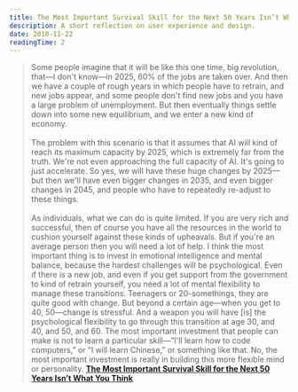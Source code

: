 ```yaml
---
title: The Most Important Survival Skill for the Next 50 Years Isn’t What You Think
description: A short reflection on user experience and design.
date: 2018-11-22
readingTime: 2
---
```


>Some people imagine that it will be like this one time, big revolution, that—I don't know—in 2025, 60% of the jobs are taken over. And then we have a couple of rough years in which people have to retrain, and new jobs appear, and some people don't find new jobs and you have a large problem of unemployment. But then eventually things settle down into some new equilibrium, and we enter a new kind of economy.<br /><br />
The problem with this scenario is that it assumes that AI will kind of reach its maximum capacity by 2025, which is extremely far from the truth. We're not even approaching the full capacity of AI. It's going to just accelerate. So yes, we will have these huge changes by 2025—but then we'll have even bigger changes in 2035, and even bigger changes in 2045, and people who have to repeatedly re-adjust to these things.<br /><br />
As individuals, what we can do is quite limited. If you are very rich and successful, then of course you have all the resources in the world to cushion yourself against these kinds of upheavals. But if you're an average person then you will need a lot of help. I think the most important thing is to invest in emotional intelligence and mental balance, because the hardest challenges will be psychological. Even if there is a new job, and even if you get support from the government to kind of retrain yourself, you need a lot of mental flexibility to manage these transitions. Teenagers or 20-somethings, they are quite good with change. But beyond a certain age—when you get to 40, 50—change is stressful. And a weapon you will have [is] the psychological flexibility to go through this transition at age 30, and 40, and 50, and 60. The most important investment that people can make is not to learn a particular skill—”I'll learn how to code computers,” or “I will learn Chinese,” or something like that. No, the most important investment is really in building this more flexible mind or personality.
**<a href="https://www.gq.com/story/yuval-noah-harari-tech-future-survival?utm_source=densediscovery&utm_medium=email&utm_campaign=newsletter">The Most Important Survival Skill for the Next 50 Years Isn’t What You Think</a>**